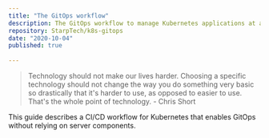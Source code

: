 ```yaml
---
title: "The GitOps workflow"
description: The GitOps workflow to manage Kubernetes applications at any scale (without server components).
repository: StarpTech/k8s-gitops
date: "2020-10-04"
published: true
  
---
```


> Technology should not make our lives harder. Choosing a specific technology should not change the way you do something very basic so drastically that it's harder to use, as opposed to easier to use. That's the whole point of technology. - Chris Short

This guide describes a CI/CD workflow for Kubernetes that enables GitOps without relying on server components.